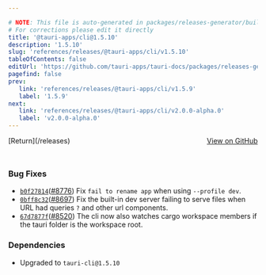```yaml
---

# NOTE: This file is auto-generated in packages/releases-generator/build.ts
# For corrections please edit it directly
title: '@tauri-apps/cli@1.5.10'
description: '1.5.10'
slug: 'references/releases/@tauri-apps/cli/v1.5.10'
tableOfContents: false
editUrl: 'https://github.com/tauri-apps/tauri-docs/packages/releases-generator/build.ts'
pagefind: false
prev:
   link: 'references/releases/@tauri-apps/cli/v1.5.9'
   label: '1.5.9'
next:
   link: 'references/releases/@tauri-apps/cli/v2.0.0-alpha.0'
   label: 'v2.0.0-alpha.0'
---
```


			

<ReleaseSidebar slug="references/releases/@tauri-apps/cli"  packageName="@tauri-apps/cli" />

<div style="margin-bottom:3rem; display: flex; justify-content: space-between; align-items: center"><span>[Return](/releases)</span><span><a href="https://github.com/tauri-apps/tauri/releases/tag/@tauri-apps/cli-v1.5.10">View on GitHub</a></span></div>

### Bug Fixes

- [`b0f27814`](https://www.github.com/tauri-apps/tauri/commit/b0f27814b90ded2f1ed44b7852080eedbff0d9e4)([#8776](https://www.github.com/tauri-apps/tauri/pull/8776)) Fix `fail to rename app` when using `--profile dev`.
- [`0bff8c32`](https://www.github.com/tauri-apps/tauri/commit/0bff8c325d004fdead2023f58e0f5fd73a9c22ba)([#8697](https://www.github.com/tauri-apps/tauri/pull/8697)) Fix the built-in dev server failing to serve files when URL had queries `?` and other url components.
- [`67d7877f`](https://www.github.com/tauri-apps/tauri/commit/67d7877f27f265c133a70d48a46c83ffff31d571)([#8520](https://www.github.com/tauri-apps/tauri/pull/8520)) The cli now also watches cargo workspace members if the tauri folder is the workspace root.

### Dependencies

- Upgraded to `tauri-cli@1.5.10`

